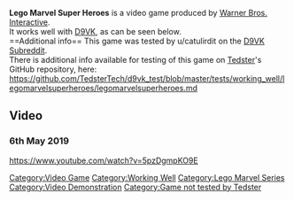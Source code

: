 <strong>Lego Marvel Super Heroes</strong> is a video game produced by [[Warner Bros. Interactive]].
<br />
It works well with [[D9VK]], as can be seen below.
<br />
==Additional info==
This game was tested by u/catulirdit on the [[D9VK Subreddit]].
<br />
There is additional info available for testing of this game on [[User:Tedster|Tedster]]'s GitHub repository, here:
<br />
https://github.com/TedsterTech/d9vk_test/blob/master/tests/working_well/legomarvelsuperheroes/legomarvelsuperheroes.md
==Video==
===6th May 2019===
<youtube>https://www.youtube.com/watch?v=5pzDgmpKO9E</youtube>

[[Category:Video Game]]
[[Category:Working Well]]
[[Category:Lego Marvel Series]]
[[Category:Video Demonstration]]
[[Category:Game not tested by Tedster]]
